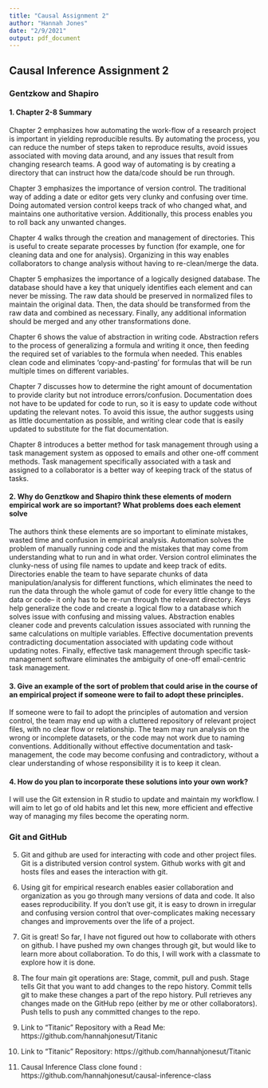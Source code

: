 ```yaml
---
title: "Causal Assignment 2"
author: "Hannah Jones"
date: "2/9/2021"
output: pdf_document
---
```


## Causal Inference Assignment 2 

### Gentzkow and Shapiro 

#### 1. Chapter 2-8 Summary 


Chapter 2 emphasizes how automating the work-flow of a research project is important in yielding reproducible results.  By automating the process, you can reduce the number of steps taken to reproduce results, avoid issues associated with moving data around, and any issues that result from changing research teams.  A good way of automating is by creating a directory that can instruct how the data/code should be run through. 

Chapter 3 emphasizes the importance of version control. The traditional way of adding a date or editor gets very clunky and confusing over time.  Doing automated version control keeps track of who changed what, and maintains one authoritative version.  Additionally, this process enables you to roll back any unwanted changes.

Chapter 4 walks through the creation and management of directories. This is useful to create separate processes by function (for example, one for cleaning data and one for analysis).  Organizing in this way enables collaborators to change analysis without having to re-clean/merge the data. 

Chapter 5 emphasizes the importance of a logically designed database.  The database should have a key that uniquely identifies each element and can never be missing. The raw data should be preserved in normalized files to maintain the original data.  Then, the data should be transformed from the raw data and combined as necessary.  Finally, any additional information should be merged and any other transformations done.

Chapter 6 shows the value of abstraction in writing code.  Abstraction refers to the process of generalizing a formula and writing it once, then feeding the required set of variables to the formula when needed.  This enables clean code and eliminates 'copy-and-pasting' for formulas that will be run multiple times on different variables.  

Chapter 7 discusses how to determine the right amount of documentation to provide clarity but not introduce errors/confusion. Documentation does not have to be updated for code to run, so it is easy to update code without updating the relevant notes.  To avoid this issue, the author suggests using as little documentation as possible, and writing clear code that is easily updated to substitute for the flat documentation.

Chapter 8 introduces a better method for task management through using a task management system as opposed to emails and other one-off comment methods.  Task management specifically associated with a task and assigned to a collaborator is a better way of keeping track of the status of tasks.  


#### 2. Why do Genztkow and Shapiro think these elements of modern empirical work are so important? What problems does each element solve 


The authors think these elements are so important to eliminate mistakes, wasted time and confusion in empirical analysis.  Automation solves the problem of manually running code and the mistakes that may come from understanding what to run and in what order. Version control eliminates the clunky-ness of using file names to update and keep track of edits. Directories enable the team to have separate chunks of data manipulation/analysis for different functions, which eliminates the need to run the data through the whole gamut of code for every little change to the data or code-- it only has to be re-run through the relevant directory.  Keys help generalize the code and create a logical flow to a database which solves issue with confusing and missing values. Abstraction enables cleaner code and prevents calculation issues associated with running the same calculations on multiple variables. Effective documentation prevents contradicting documentation associated with updating code without updating notes. Finally, effective task management through specific task-management software eliminates the ambiguity of one-off email-centric task management.


#### 3. Give an example of the sort of problem that could arise in the course of an empirical project if someone were to fail to adopt these principles. 


If someone were to fail to adopt the principles of automation and version control, the team may end up with a cluttered repository of relevant project files, with no clear flow or relationship. The team may run analysis on the wrong or incomplete datasets, or the code may not work due to naming conventions.  Additionally without effective documentation and task-management, the code may become confusing and contradictory, without a clear understanding of whose responsibility it is to keep it clean.


#### 4. How do you plan to incorporate these solutions into your own work? 


I will use the Git extension in R studio to update and maintain my workflow.  I will aim to let go of old habits and let this new, more efficient and effective way of managing my files become the operating norm.


### Git and GitHub 


5. Git and github are used for interacting with code and other project files.  Git is a distributed version control system.  Github works with git and hosts files and eases the interaction with git.


6. Using git for empirical research enables easier collaboration and organization as you go through many versions of data and code.  It also eases reproducibility.  If you don't use git, it is easy to drown in irregular and confusing version control that over-complicates making necessary changes and improvements over the life of a project.


7. Git is great!  So far, I have not figured out how to collaborate with others on github.  I have pushed my own changes through git, but would like to learn more about collaboration.  To do this, I will work with a classmate to explore how it is done.


8. The four main git operations are: Stage, commit, pull and push.  Stage tells Git that you want to add changes to the repo history.  Commit tells git to make these changes a part of the repo history.  Pull retrieves any changes made on the GitHub repo (either by me or other collaborators).  Push tells to push any committed changes to the repo.  


9. Link to "Titanic" Repository with a Read Me: https://github.com/hannahjonesut/Titanic 


10. Link to "Titanic" Repository: https://github.com/hannahjonesut/Titanic 


11. Causal Inference Class clone found : https://github.com/hannahjonesut/causal-inference-class 

